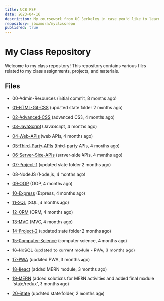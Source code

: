 ```yaml
---
title: UCB FSF
date: 2023-04-16
description: My coursework from UC Berkeley in case you'd like to learn how to code from the ground up to the MERN stack.
repository: jbxamora/myclassrepo
published: true
---
```

# My Class Repository

Welcome to my class repository! This repository contains various files related to my class assignments, projects, and materials.

## Files

- [00-Admin-Resources](https://github.com/jbxamora/myclassrepo/tree/main/00-admin-resources) (initial commit, 8 months ago)
  
- [01-HTML-Git-CSS](https://github.com/jbxamora/myclassrepo/tree/main/01-html-git-css) (updated state folder 2 months ago)

- [02-Advanced-CSS](https://github.com/jbxamora/myclassrepo/tree/main/02-Advanced-CSS) (advanced CSS, 4 months ago)

- [03-JavaScript](https://github.com/jbxamora/myclassrepo/tree/main/03-JavaScript) (JavaScript, 4 months ago)

- [04-Web-APIs](https://github.com/jbxamora/myclassrepo/tree/main/04-Web-APIs) (web APIs, 4 months ago)

- [05-Third-Party-APIs](https://github.com/jbxamora/myclassrepo/tree/main/05-Third-Party-APIs) (third-party APIs, 4 months ago)

- [06-Server-Side-APIs](https://github.com/jbxamora/myclassrepo/tree/main/06-Server-Side-APIs) (server-side APIs, 4 months ago)

- [07-Project-1](https://github.com/jbxamora/myclassrepo/tree/main/07-Project-1) (updated state folder 2 months ago)

- [08-NodeJS](https://github.com/jbxamora/myclassrepo/tree/main/08-NodeJS) (Node.js, 4 months ago)

- [09-OOP](https://github.com/jbxamora/myclassrepo/tree/main/09-OOP) (OOP, 4 months ago)

- [10-Express](https://github.com/jbxamora/myclassrepo/tree/main/10-Express) (Express, 4 months ago)

- [11-SQL](https://github.com/jbxamora/myclassrepo/tree/main/11-SQL) (SQL, 4 months ago)

- [12-ORM](https://github.com/jbxamora/myclassrepo/tree/main/12-ORM) (ORM, 4 months ago)

- [13-MVC](https://github.com/jbxamora/myclassrepo/tree/main/13-MVC) (MVC, 4 months ago)

- [14-Project-2](https://github.com/jbxamora/myclassrepo/tree/main/14-Project-2) (updated state folder 2 months ago)

- [15-Computer-Science](https://github.com/jbxamora/myclassrepo/tree/main/15-Computer%20Science) (computer science, 4 months ago)

- [16-NoSQL](https://github.com/jbxamora/myclassrepo/tree/main/16-NoSQL) (updated to current module - PWA, 3 months ago)

- [17-PWA](https://github.com/jbxamora/myclassrepo/tree/main/17-PWA) (updated PWA, 3 months ago)

- [18-React](https://github.com/jbxamora/myclassrepo/tree/main/18-React) (added MERN module, 3 months ago)

- [19-MERN](https://github.com/jbxamora/myclassrepo/tree/main/19-MERN) (added solutions for MERN activities and added final module 'state/redux', 3 months ago)

- [20-State](https://github.com/jbxamora/myclassrepo/tree/main/20-State) (updated state folder, 2 months ago)

